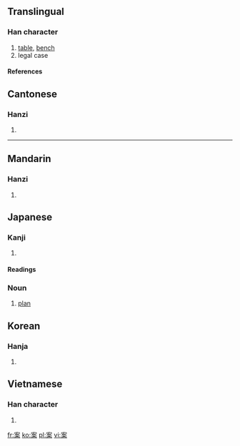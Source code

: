 ==Translingual==
===Han character===
{{Han char|rn=75|rad=木|as=06|sn=10|four=3090<sub>4</sub>|canj=十女木 (JVD)}}
# [[table]], [[bench]]
# legal case


====References====
{{Han ref|kx=0525.090|dkj=14762|dj=0914.030|hdz=21207.080|uh=6848|ud=26696|bh=AED7|bd=44759}}
{{rfc-auto}}
==Cantonese==
===Hanzi===
{{yue-hanzi|jyut=|y=ngon3, on3}}
# {{defn|Cantonese}}

----
==Mandarin==
===Hanzi===
{{cmn-hanzi|pin=[[àn]] (an4)|wg=an<sup>4</sup>}}
# {{defn|Mandarin}}

==Japanese==
===Kanji===
{{ja-kanji|grade=|rs=木06}}
# {{defn|Japanese}} 
====Readings====
{{ja-readings|on=[[あん]] ([[an]])|kun=[[つくえ]] ([[tsukue]]), [[かんがえる]] ([[kangaeru]])}}
===Noun===
{{ja-noun|k|count=|hira=あん|kata=|rom=an|kanji=|kyu=|shin=|hidx=}}
# [[plan]]

==Korean==
===Hanja===
{{ko-hanja|hangeul=안|eumhun=|rv=an|mr=an|y=an}}
# {{defn|Korean}}


==Vietnamese==
===Han character===
{{vi-hantu|Án}}
# {{defn|Vietnamese}}

[[fr:案]]
[[ko:案]]
[[pl:案]]
[[vi:案]]
